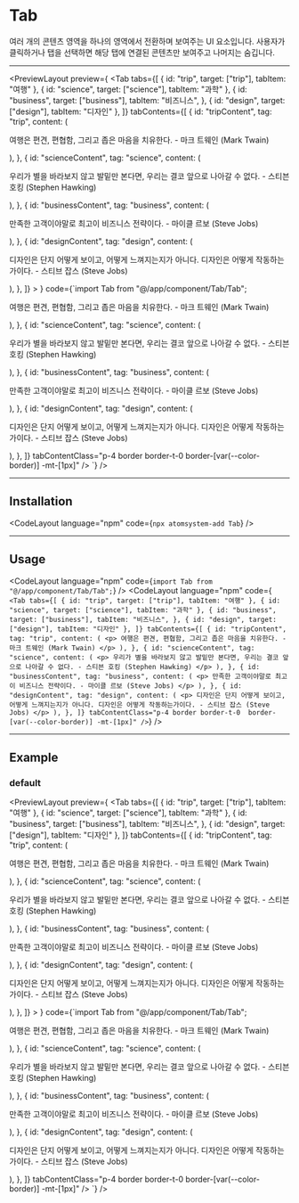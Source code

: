 
# Tab

여러 개의 콘텐츠 영역을 하나의 영역에서 전환하며 보여주는 UI 요소입니다. 사용자가 클릭하거나 탭을 선택하면 해당 탭에 연결된 콘텐츠만
보여주고 나머지는 숨깁니다.

---

<PreviewLayout
  preview={
    <Tab
      tabs={[
        { id: "trip", target: ["trip"], tabItem: "여행" },
        { id: "science", target: ["science"], tabItem: "과학" },
        {
          id: "business",
          target: ["business"],
          tabItem: "비즈니스",
        },
        { id: "design", target: ["design"], tabItem: "디자인" },
      ]}
      tabContents={[
        {
          id: "tripContent",
          tag: "trip",
          content: (
            <p>
              여행은 편견, 편협함, 그리고 좁은 마음을 치유한다. - 마크 트웨인
              (Mark Twain)
            </p>
          ),
        },
        {
          id: "scienceContent",
          tag: "science",
          content: (
            <p>
              우리가 별을 바라보지 않고 발밑만 본다면, 우리는 결코 앞으로 나아갈
              수 없다. - 스티븐 호킹 (Stephen Hawking)
            </p>
          ),
        },
        {
          id: "businessContent",
          tag: "business",
          content: (
            <p>
              만족한 고객이야말로 최고이 비즈니스 전략이다. - 마이클 르보 (Steve
              Jobs)
            </p>
          ),
        },
        {
          id: "designContent",
          tag: "design",
          content: (
            <p>
              디자인은 단지 어떻게 보이고, 어떻게 느껴지는지가 아니다. 디자인은
              어떻게 작동하는가이다. - 스티브 잡스 (Steve Jobs)
            </p>
          ),
        },
      ]}
    ></Tab>
  }
  code={`import Tab from "@/app/component/Tab/Tab";
                    
<Card className="my-4 overflow-hidden ">
    <CardContent noMargin>
      <Tab
        tabs={[
          { id: "trip", target: ["trip"], tabItem: "여행" },
          { id: "science", target: ["science"], tabItem: "과학" },
          {
            id: "business",
            target: ["business"],
            tabItem: "비즈니스",
          },
          { id: "design", target: ["design"], tabItem: "디자인" },
        ]}
        tabContents={[
          {
            id: "tripContent",
            tag: "trip",
            content: (
              <p>
                여행은 편견, 편협함, 그리고 좁은 마음을 치유한다.
                - 마크 트웨인 (Mark Twain)
              </p>
            ),
          },
          {
            id: "scienceContent",
            tag: "science",
            content: (
              <p>
                우리가 별을 바라보지 않고 발밑만 본다면, 우리는
                결코 앞으로 나아갈 수 없다. - 스티븐 호킹 (Stephen
                Hawking)
              </p>
            ),
          },
          {
            id: "businessContent",
            tag: "business",
            content: (
              <p>
                만족한 고객이야말로 최고이 비즈니스 전략이다. -
                마이클 르보 (Steve Jobs)
              </p>
            ),
          },
          {
            id: "designContent",
            tag: "design",
            content: (
              <p>
                디자인은 단지 어떻게 보이고, 어떻게 느껴지는지가
                아니다. 디자인은 어떻게 작동하는가이다. - 스티브
                잡스 (Steve Jobs)
              </p>
            ),
          },
        ]}
        tabContentClass="p-4 border border-t-0  border-[var(--color-border)] -mt-[1px]"
      />
    </CardContent>
  </Card>
`}
/>

---

## Installation

<CodeLayout language="npm" code={`npx atomsystem-add Tab`} />

---

## Usage

<CodeLayout
  language="npm"
  code={`import Tab from "@/app/component/Tab/Tab";`}
/>
<CodeLayout
  language="npm"
  code={`
<Tab
  tabs={[
    { id: "trip", target: ["trip"], tabItem: "여행" },
    { id: "science", target: ["science"], tabItem: "과학" },
    {
      id: "business",
      target: ["business"],
      tabItem: "비즈니스",
    },
    { id: "design", target: ["design"], tabItem: "디자인" },
  ]}
  tabContents={[
    {
      id: "tripContent",
      tag: "trip",
      content: (
        <p>
          여행은 편견, 편협함, 그리고 좁은 마음을 치유한다.
          - 마크 트웨인 (Mark Twain)
        </p>
      ),
    },
    {
      id: "scienceContent",
      tag: "science",
      content: (
        <p>
          우리가 별을 바라보지 않고 발밑만 본다면, 우리는
          결코 앞으로 나아갈 수 없다. - 스티븐 호킹 (Stephen
          Hawking)
        </p>
      ),
    },
    {
      id: "businessContent",
      tag: "business",
      content: (
        <p>
          만족한 고객이야말로 최고이 비즈니스 전략이다. -
          마이클 르보 (Steve Jobs)
        </p>
      ),
    },
    {
      id: "designContent",
      tag: "design",
      content: (
        <p>
          디자인은 단지 어떻게 보이고, 어떻게 느껴지는지가
          아니다. 디자인은 어떻게 작동하는가이다. - 스티브
          잡스 (Steve Jobs)
        </p>
      ),
    },
  ]}
  tabContentClass="p-4 border border-t-0  border-[var(--color-border)] -mt-[1px]"
/>`}
/>

---

## Example

### default

<PreviewLayout
  preview={
    <Tab
      tabs={[
        { id: "trip", target: ["trip"], tabItem: "여행" },
        { id: "science", target: ["science"], tabItem: "과학" },
        {
          id: "business",
          target: ["business"],
          tabItem: "비즈니스",
        },
        { id: "design", target: ["design"], tabItem: "디자인" },
      ]}
      tabContents={[
        {
          id: "tripContent",
          tag: "trip",
          content: (
            <p>
              여행은 편견, 편협함, 그리고 좁은 마음을 치유한다. - 마크 트웨인
              (Mark Twain)
            </p>
          ),
        },
        {
          id: "scienceContent",
          tag: "science",
          content: (
            <p>
              우리가 별을 바라보지 않고 발밑만 본다면, 우리는 결코 앞으로 나아갈
              수 없다. - 스티븐 호킹 (Stephen Hawking)
            </p>
          ),
        },
        {
          id: "businessContent",
          tag: "business",
          content: (
            <p>
              만족한 고객이야말로 최고이 비즈니스 전략이다. - 마이클 르보 (Steve
              Jobs)
            </p>
          ),
        },
        {
          id: "designContent",
          tag: "design",
          content: (
            <p>
              디자인은 단지 어떻게 보이고, 어떻게 느껴지는지가 아니다. 디자인은
              어떻게 작동하는가이다. - 스티브 잡스 (Steve Jobs)
            </p>
          ),
        },
      ]}
    ></Tab>
  }
  code={`import Tab from "@/app/component/Tab/Tab";
                    
<Card className="my-4 overflow-hidden ">
    <CardContent noMargin>
      <Tab
        tabs={[
          { id: "trip", target: ["trip"], tabItem: "여행" },
          { id: "science", target: ["science"], tabItem: "과학" },
          {
            id: "business",
            target: ["business"],
            tabItem: "비즈니스",
          },
          { id: "design", target: ["design"], tabItem: "디자인" },
        ]}
        tabContents={[
          {
            id: "tripContent",
            tag: "trip",
            content: (
              <p>
                여행은 편견, 편협함, 그리고 좁은 마음을 치유한다.
                - 마크 트웨인 (Mark Twain)
              </p>
            ),
          },
          {
            id: "scienceContent",
            tag: "science",
            content: (
              <p>
                우리가 별을 바라보지 않고 발밑만 본다면, 우리는
                결코 앞으로 나아갈 수 없다. - 스티븐 호킹 (Stephen
                Hawking)
              </p>
            ),
          },
          {
            id: "businessContent",
            tag: "business",
            content: (
              <p>
                만족한 고객이야말로 최고이 비즈니스 전략이다. -
                마이클 르보 (Steve Jobs)
              </p>
            ),
          },
          {
            id: "designContent",
            tag: "design",
            content: (
              <p>
                디자인은 단지 어떻게 보이고, 어떻게 느껴지는지가
                아니다. 디자인은 어떻게 작동하는가이다. - 스티브
                잡스 (Steve Jobs)
              </p>
            ),
          },
        ]}
        tabContentClass="p-4 border border-t-0  border-[var(--color-border)] -mt-[1px]"
      />
    </CardContent>
  </Card>
`}
/>
